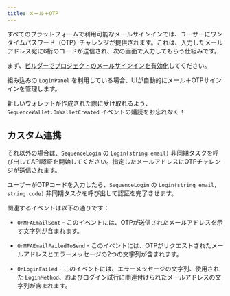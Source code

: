 ```yaml
---
title: メール＋OTP
---
```


すべてのプラットフォームで利用可能なメールサインインでは、ユーザーにワンタイムパスワード（OTP）チャレンジが提供されます。これは、入力したメールアドレス宛に6桁のコードが送信され、次の画面で入力してもらう仕組みです。

まず、[ビルダーでプロジェクトのメールサインインを有効化](/solutions/builder/embedded-wallet/configuration)してください。

組み込みの `LoginPanel` を利用している場合、UIが自動的にメール＋OTPサインインを管理します。

<Tip>新しいウォレットが作成された際に受け取れるよう、`SequenceWallet.OnWalletCreated` イベントの購読をお忘れなく！</Tip>

## カスタム連携
それ以外の場合は、`SequenceLogin` の `Login(string email)` 非同期タスクを呼び出してAPI認証を開始してください。指定したメールアドレスにOTPチャレンジが送信されます。

ユーザーがOTPコードを入力したら、`SequenceLogin` の `Login(string email, string code)` 非同期タスクを呼び出して認証を完了させます。

関連するイベントは以下の通りです：
-   `OnMFAEmailSent` - このイベントには、OTPが送信されたメールアドレスを示す文字列が含まれます。

-   `OnMFAEmailFailedToSend` - このイベントには、OTPがリクエストされたメールアドレスとエラーメッセージの2つの文字列が含まれます。

-   `OnLoginFailed` - このイベントには、エラーメッセージの文字列、使用された `LoginMethod`、およびログイン試行に関連付けられたメールアドレスの文字列が含まれます。